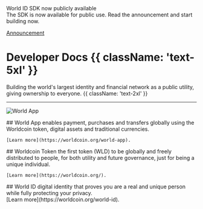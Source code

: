 <div className="mb-9 mt-4 flex rounded-3xl bg-gray-900 bg-[url('/images/docs/announcement-texture.png')] bg-repeat px-8 py-1 text-white">
	<div className="grow">
		<div className="text-lg font-bold">World ID SDK now publicly available</div>
		The SDK is now available for public use. Read the announcement and start building now.
	</div>
	<div className="flex items-center justify-end pl-6">
		<a
			className="m-0 rounded-lg bg-white px-4 py-2 text-gray-900 hover:no-underline"
			href="https://worldcoin.org/blog"
			target="_blank"
		>
			<p className="m-0 p-0 hover:no-underline">Announcement</p>
		</a>
	</div>
</div>

# Developer Docs {{ className: 'text-5xl' }}

Building the world's largest identity and financial network as a public utility, giving ownership to everyone. {{ className: 'text-2xl' }}

<hr className="my-10" />

![World App](/images/docs/introduction/world-app.png)

<div className="grid lg:grid-flow-col gap-8">
<Col>
	## World App
	enables payment, purchases and transfers globally using the Worldcoin token, digital assets and traditional currencies.

    [Learn more](https://worldcoin.org/world-app).

</Col>

<Col>
	## Worldcoin Token
	the first token (WLD) to be globally and freely distributed to people, for both utility and future governance, just for
	being a unique individual.

    [Learn more](https://worldcoin.org/).

</Col>

<Col>
	## World ID
	digital identity that proves you are a real and unique person while fully protecting your privacy.
	<div className="mt-12">
    	[Learn more](https://worldcoin.org/world-id).
	</div>

</Col></div>
